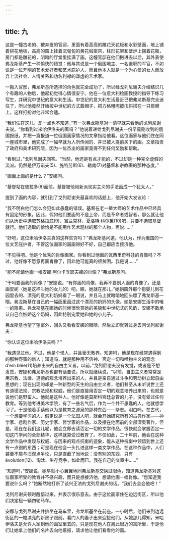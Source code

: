 ```yaml
---
---
---
```

title: 九
---




这是一幢古老的、被弃置的官邸，里面有着高高的雕花天花板和水彩壁画，地上铺着拼花地板，高高的窗上挂着沉甸甸的黄花缎窗帘，柱形花架和壁炉上摆着花瓶，房门都是雕花的，阴暗的厅堂里挂满了画。这幢官邸在他们搬进去以后，其外表使弗龙斯基产生一种愉快的错觉：他与其说是一个俄国地主、一名退职的军官，不如说是一位开明的艺术爱好者和艺术庇护人，而且他本人就是一个为心爱的女人而放弃上流社会、人情关系和功名利禄的谦虚的艺术家。

一搬入官邸，弗龙斯基所选择的角色就完全成功了，所以经戈列尼谢夫介绍结识几个有趣的人物后，他起初觉得心情很安宁。他在一位意大利绘画教授的指导下练习写生，并研究中世纪的意大利生活。中世纪的意大利生活最近已把弗龙斯基完全迷住了，所以他竟然开始按中世纪的方式戴帽子，把方格粗呢披巾斜搭在一只肩膀上，这样打扮对他非常合适。

“我们住在这儿，却一点也不知道，”有一次弗龙斯基对一清早就来看他的戈列尼谢夫说。“你看到过米哈伊洛夫的画吗？”他说着递给戈列尼谢夫一份早晨刚收到的俄国报纸，并把一篇报道一位俄国画家情况的文章指给他看。这位画家与他们住在同一座城市里，他完成了一幅早就为人所传闻的、并已被人提前买下的画。文章指责了政府和美术研究院，因为一位杰出的画家竟得不到任何奖励和帮助。

“看到过，”戈列尼谢夫回答。“当然，他还是有点才能的，不过却是一种完全虚假的流派。仍然是伊万诺夫(5)、施特劳斯(6)、勒南(7)对基督和宗教画的那种态度。”

“画面上画的是什么？”安娜问。

“基督站在彼拉多(8)面前。基督被他用新派现实主义的手法画成一个犹太人。”

提到了画的内容，就引到了戈列尼谢夫最喜欢的话题上，他开始大发议论：

“我不明白他们怎么会犯如此愚蠢的错误。基督在老一辈大师的艺术作品中已经具有固定的形象。因此，假如他们要画的不是上帝，而是革命者或智者，那么就让他们从历史中选取苏格拉底(9)、富兰克林、夏洛特·科尔黛(10)吧，只要不选取基督就行。他们选取的恰恰是不能用作艺术题材的那个人物，再说……”

“好吧，这位米哈伊洛夫真的这样贫穷吗？”弗龙斯基问道。他认为，作为俄国的一位文艺庇护者，不管这位画家的画画得好不好，自己都应当接济他。

“不见得吧。他是个优秀的肖像画家。你看到过他画的瓦西里奇科娃的肖像吗？不过，他好像不愿意再画肖像了，因此他可能真的很贫困。我是说……”

“能不能请他画一幅安娜·阿尔卡季耶夫娜的肖像？”弗龙斯基问。

“干吗要画我的肖像？”安娜说。“有你画的肖像，我再不要别人画的肖像了。还是画安妮（她是这样叫她的女儿的）吧。瞧，她就在那儿，”她朝窗外那个抱婴儿到花园里去的、漂亮的意大利奶妈看了一眼说，并且马上就暗暗地回头瞟了弗龙斯基一眼。弗龙斯基在自己的一幅画里画过这个漂亮的奶妈的头像。她是安娜生活中的唯一的隐患。弗龙斯基在画她的时候很欣赏她的美貌和中世纪式的风韵，安娜不敢承认自己会嫉妒这个奶妈，因此特别宠爱她和她的小儿子。

弗龙斯基也望了望窗外，回头又看看安娜的眼睛，然后立即就转过身去问戈列尼谢夫：

“你认识这位米哈伊洛夫吗？”

“我遇见过他。不过，他是个怪人，并且毫无教养。知道吗，他是现在经常遇得到的那种野蛮的新人；知道吗，就是那种用不信神、否定一切和唯物主义的观念d'em blée(11)培养出来的自由主义者。以前，”戈列尼谢夫没有发觉，或者是不想发觉，安娜和弗龙斯基也都有话要说，所以就继续说，“以前，自由主义者常常是用宗教、法律、道德的观念培养出来的人，并且是亲自通过斗争和劳动树立起自由思想的；现在出现的却是一种新型的天生的自由主义者，他们甚至从未听说世上还有道德法规、宗教法规和权威，他们是直接用否定一切的观念培养出来的，也就是说他们是野蛮人。他就是这种人。他好像是莫斯科宫廷总管的儿子，没有受过任何教育。等到他考进美术学院，有了一些名气后，作为一个并不愚蠢的人，他就想学习了。于是他着手读他以为是教育之源泉的那种东西——杂志。明白吗，在古代，一个想要学习的人，假定说是一个法国人吧，就会开始研究所有的古典作家——神学家、悲剧作家、历史学家、哲学家的作品，以及摆在他面前的全部深奥著作。但是，现在在我们这儿呢，他会立即去读否定一切的文学作品，很快就会掌握否定一切这门学问的全部精华，这样就算受过教育了。不仅如此，二十年前，他会在这种文学作品中发现与权威、与历来的观点抗衡的迹象，能从这种抗衡中领悟到世上还有一点别的东西；可是现在他会一头扎进这样一类文学作品，在这种作品中，人们甚至不屑与旧观点争论，只是直截了当地说：没有别的东西，只有évolution(12)、淘汰、生存竞争，如此而已。我在自己的文章中……”

“知道吗，”安娜说，她早就小心翼翼地同弗龙斯基交换过眼色，知道弗龙斯基对这位画家所受的教育并不感兴趣，而只是想接济他，想请他画一幅肖像。“您知道我要说什么吗？”她断然地打断了谈兴正浓的戈列尼谢夫的话。“我们去会会他吧！”

戈列尼谢夫顿时醒悟过来，并表示很乐意去。由于这位画家住在边远街区，所以他们决定租一辆四轮马车。

安娜与戈列尼谢夫并排坐在马车里，弗龙斯基坐在前座。一小时后，他们来到边远街区的一幢漂亮的新房子跟前。看门人的妻子出来迎接他们。从她那儿得知，米哈伊洛夫是允许人家到他的画室里去的，只是现在他人在离此很近的寓所里，于是他们让她拿上他们的名片去向他禀报，请求他让他们看看他的画。